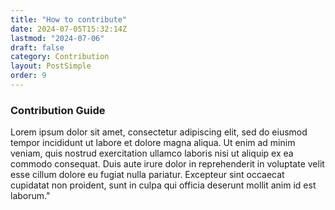 ```yaml
---
title: "How to contribute"
date: 2024-07-05T15:32:14Z
lastmod: "2024-07-06"
draft: false
category: Contribution
layout: PostSimple
order: 9
---
```


### Contribution Guide

Lorem ipsum dolor sit amet, consectetur adipiscing elit, sed do eiusmod tempor incididunt ut labore et dolore magna aliqua. Ut enim ad minim veniam, quis nostrud exercitation ullamco laboris nisi ut aliquip ex ea commodo consequat. Duis aute irure dolor in reprehenderit in voluptate velit esse cillum dolore eu fugiat nulla pariatur. Excepteur sint occaecat cupidatat non proident, sunt in culpa qui officia deserunt mollit anim id est laborum."
